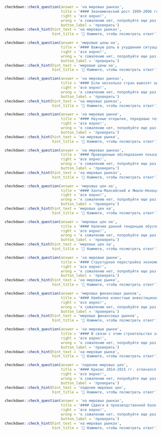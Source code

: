 ```r
checkdown::check_question(answer = 'на мировых рынках', 
                          title = '#### Экономический рост 1999-2006 гг. был на три четверти обусловлен благоприятной конъюнктурой ____________ (**на, мировом, рынке**) топлива и сырья.',
                          right = 'все верно!', 
                          wrong = 'к сожалению нет, попробуйте еще раз...',
                          button_label = 'проверить')
checkdown::check_hint(hint_text = 'на мировых рынках',
                      hint_title = '🔎 Нажмите, чтобы посмотреть ответ')
```

```r
checkdown::check_question(answer = 'мировые цены на', 
                          title = '#### Важную роль в ухудшении ситуации в добывающих отраслях сыграло падение мировых цен на ряд сырьевых товаров, являющихся важными статьями экспорта ДРК. Так, ____________ (**мировых, цен, на**) медь и олово в 1990—1998 гг. были в среднем соответственно на 30% и 77% ниже уровня цен 1980 г.',
                          right = 'все верно!', 
                          wrong = 'к сожалению нет, попробуйте еще раз...',
                          button_label = 'проверить')
checkdown::check_hint(hint_text = 'мировые цены на',
                      hint_title = '🔎 Нажмите, чтобы посмотреть ответ')
```

```r
checkdown::check_question(answer = 'на мировых рынках', 
                          title = '#### Если несколько стран вывозят один и тот же товар и каждая из них принимает меры к увеличению экспорта, то предложение этого товара ____________ (**на, мировом, рынке**) может превышать спрос и понижать экспортные цены.',
                          right = 'все верно!', 
                          wrong = 'к сожалению нет, попробуйте еще раз...',
                          button_label = 'проверить')
checkdown::check_hint(hint_text = 'на мировых рынках',
                      hint_title = '🔎 Нажмите, чтобы посмотреть ответ')
```

```r
checkdown::check_question(answer = 'на мировые рынки', 
                          title = '#### Научные открытия, передовые технологии позволили вывести (и продолжают выводить) ____________ (**на, мировой, рынок**) новые природные ресурсы и их заменители, а также вызывают изменение структуры спроса на сырье, материалы, полуфабрикаты, комплектующие и другие товары.',
                          right = 'все верно!', 
                          wrong = 'к сожалению нет, попробуйте еще раз...',
                          button_label = 'проверить')
checkdown::check_hint(hint_text = 'на мировые рынки',
                      hint_title = '🔎 Нажмите, чтобы посмотреть ответ')
```

```r
checkdown::check_question(answer = 'на мировых рынках', 
                          title = '#### Проведенные обследования показывают, что 8% продукции, появившейся в конце 70-х годов ____________ (**на, мировой, рынок**), являлось принципиально новой по своим свойствам и 12% — новой по технологии изготовления.',
                          right = 'все верно!', 
                          wrong = 'к сожалению нет, попробуйте еще раз...',
                          button_label = 'проверить')
checkdown::check_hint(hint_text = 'на мировых рынках',
                      hint_title = '🔎 Нажмите, чтобы посмотреть ответ')
```

```r
checkdown::check_question(answer = 'мировых цен на', 
                          title = '#### Ханты-Мансийский и Ямало-Ненецкий автономные округа обеспечивают высокую производительность рабочих мест за счет конъюнктуры ____________ (**мировых, цен, на**) нефть и газ.',
                          right = 'все верно!', 
                          wrong = 'к сожалению нет, попробуйте еще раз...',
                          button_label = 'проверить')
checkdown::check_hint(hint_text = 'мировых цен на',
                      hint_title = '🔎 Нажмите, чтобы посмотреть ответ')
```

```r
checkdown::check_question(answer = 'мировых цен на', 
                          title = '#### Наличие данной тенденции обусловлено сокращением потребления рыбной продукции на внутреннем рынке вследствие появления в структуре пищевого рациона населения страны большого ассортимента «легких в приготовлении» мясных продуктов, а также повышения ____________ (**мировых, цен, на**) морепродукты, инициированного увеличением объемов потребления рыбы и морепродуктов в Китае, Европе и США.',
                          right = 'все верно!', 
                          wrong = 'к сожалению нет, попробуйте еще раз...',
                          button_label = 'проверить')
checkdown::check_hint(hint_text = 'мировых цен на',
                      hint_title = '🔎 Нажмите, чтобы посмотреть ответ')
```

```r
checkdown::check_question(answer = 'на мировые рынки', 
                          title = '#### Структурная перестройка экономики Якутии предполагается в первую очередь за счет ускоренного роста отраслей топливно-энергетического комплекса, ориентированных ____________ (**на, мировом, рынке**) нефти и газа (в том числе за счет освоения и выхода на проектную мощность Талаканского нефтегазоконденсатного и Чаяндинского газоконденсатного месторождений).',
                          right = 'все верно!', 
                          wrong = 'к сожалению нет, попробуйте еще раз...',
                          button_label = 'проверить')
checkdown::check_hint(hint_text = 'на мировые рынки',
                      hint_title = '🔎 Нажмите, чтобы посмотреть ответ')
```

```r
checkdown::check_question(answer = 'мировых финансовых рынков', 
                          title = '#### Наиболее известные инвестиционные дома являются активными участниками ____________ (**мирового, финансового, рынка**), господствуя, в частности, на рынках еврооблигаций.',
                          right = 'все верно!', 
                          wrong = 'к сожалению нет, попробуйте еще раз...',
                          button_label = 'проверить')
checkdown::check_hint(hint_text = 'мировых финансовых рынков',
                      hint_title = '🔎 Нажмите, чтобы посмотреть ответ')
```

```r
checkdown::check_question(answer = 'на мировые рынки', 
                          title = '#### В связи с этим строительство заводов по сжижению газа на Сахалине, а в перспективе и на Кольском полуострове является не только технологическим прорывом для России, но и важнейшим шагом в диверсификации поставок ____________ (**на, мировой, рынок**).',
                          right = 'все верно!', 
                          wrong = 'к сожалению нет, попробуйте еще раз...',
                          button_label = 'проверить')
checkdown::check_hint(hint_text = 'на мировые рынки',
                      hint_title = '🔎 Нажмите, чтобы посмотреть ответ')
```

```r
checkdown::check_question(answer = 'падение мировых цен', 
                          title = '#### Кризис 2014-2015 гг. отличался динамикой и структурными пропорциями от предыдущего кризиса, поскольку ____________ (**падения, мировых, цен**) на энергоресурсы наложилось на кардинальное изменение внешних условий.',
                          right = 'все верно!', 
                          wrong = 'к сожалению нет, попробуйте еще раз...',
                          button_label = 'проверить')
checkdown::check_hint(hint_text = 'падение мировых цен',
                      hint_title = '🔎 Нажмите, чтобы посмотреть ответ')
```

```r
checkdown::check_question(answer = 'на мировых рынках', 
                          title = '#### Сдвиги в производственной базе и структуре спроса ____________ (**на, мировой, рынок**) вызвали значительные изменения в структуре экспорта и импорта.',
                          right = 'все верно!', 
                          wrong = 'к сожалению нет, попробуйте еще раз...',
                          button_label = 'проверить')
checkdown::check_hint(hint_text = 'на мировых рынках',
                      hint_title = '🔎 Нажмите, чтобы посмотреть ответ')
```

